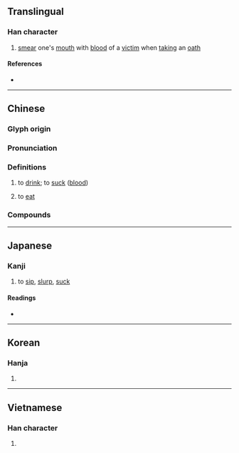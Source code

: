 {{also|㰱}}
{{character info}}
==Translingual==

===Han character===
{{Han char|rn=76|rad=欠|as=09|sn=13|four=27782|canj=HXNO,MXN|ids=⿰臿欠}}

# [[smear]] one's [[mouth]] with [[blood]] of a [[victim]] when [[taking]] an [[oath]]

====References====
* {{Han ref|kx=0570.050|dkj=16131|dj=0958.080|hdz=32146.010|uh=6B43|ud=27459|bh=DDF7|bd=56823}}

----

==Chinese==
{{zh-forms|alt=𣣨,𦦕,㰱,喢,唼}}

===Glyph origin===
{{Han etym}}

===Pronunciation===
{{zh-pron
|m=shà
|c=saap3
|mn=xm:sap/qz:sa̍p
|mc=y
|oc=y
|ma=
|cat=v
}}

===Definitions===
{{zh-hanzi}}

# {{lb|zh|literary}} to [[drink]]; to [[suck]] ([[blood]])
#: {{zh-x|歃血|to smear the mouth with the blood of a sacrifice}}
# {{lb|zh|Quanzhou|&|Xiamen|_|Hokkien}} to [[eat]] {{gl|of snacks, etc. in an undignified manner}}

===Compounds===
{{zh-der|歃血而盟|歃血|歃血為盟|歃血為誓|開堂歃血|歃仔|歃仔仙}}

----

==Japanese==

===Kanji===
{{ja-kanji|grade=|rs=欠09}}

# to [[sip]], [[slurp]], [[suck]]

====Readings====
* {{ja-readings|on=[[そう]] (sō), [[しょう]] (shō), [[こう]] (kō)|kun=[[すする]] (susuru)}}

----

==Korean==

===Hanja===
{{ko-hanja|hangeul=삽|eumhun=|rv=sap|mr=sap|y=sap}}

# {{rfdef|ko|sort=欠09}}

----

==Vietnamese==

===Han character===
{{vi-readings|reading=sáp, khảm|rs=欠09}}

# {{rfdef|vi|sort=欠09}}